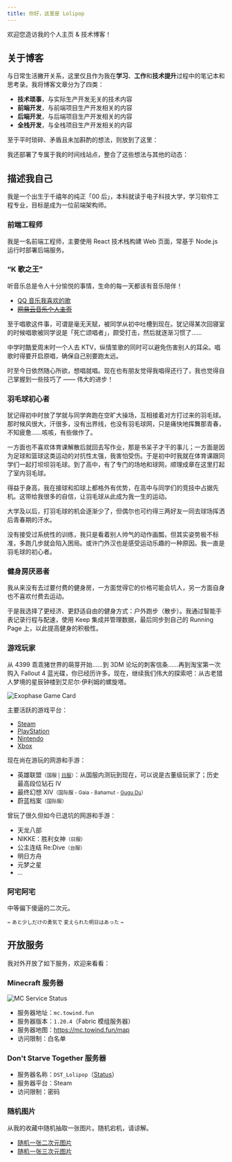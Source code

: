 ```yaml
---
title: 你好，这里是 Lolipop
---
```


欢迎您造访我的个人主页 & 技术博客！

## 关于博客

与日常生活撇开关系，这里仅且作为我在**学习**、**工作**和**技术提升**过程中的笔记本和思考录。我将博客文章分为了四类：

- **技术琐事**，与实际生产开发无关的技术内容
- **前端开发**，与前端项目生产开发相关的内容
- **后端开发**，与后端项目生产开发相关的内容
- **全栈开发**，与全栈项目生产开发相关的内容

至于平时琐碎、矛盾且未加斟酌的想法，则放到了这里：

<p>
  <Card
    headline="生活随想 ☄️"
    body="不爱在空间或朋友圈发表生活的种种，也不想在个人的博客中放置太杂乱的东西。于是简单地在 Github Issues 中找到这些琐碎想法，感动降临瞬间的归宿。"
    actions={[
      { label: "看看", url: "https://github.com/LolipopJ/LolipopJ/issues/2" },
    ]}
  />
</p>

我还部署了专属于我的时间线站点，整合了这些想法与其他的动态：

<p>
  <Card
    headline="我的时间线"
    body="承载诸如生活随想、空间说说和视频收藏此类东西的一条时间线。"
    actions={[{ label: "看看", url: "https://timeline.towind.fun" }]}
  />
</p>

## 描述我自己

我是一个出生于千禧年的纯正「00 后」，本科就读于电子科技大学，学习软件工程专业，目标是成为一位前端架构师。

### 前端工程师

我是一名前端工程师，主要使用 React 技术栈构建 Web 页面，常基于 Node.js 运行时部署后端服务。

<p>
  <Card
    headline="我的简历"
    body="写有我的工作经历、实习经历以及项目经历等等，用于面试求职赚 Money。"
    actions={[{ label: "瞅瞅", url: "https://resume.towind.fun" }]}
  />
</p>

### “K 歌之王”

听音乐总是令人十分愉悦的事情，生命的每一天都该有音乐陪伴！

- [QQ 音乐我喜欢的歌](https://y.qq.com/n/yqq/playlist/1204219211.html)
- <s>[网易云音乐个人主页](https://music.163.com/#/user/home?id=261856338)</s>

至于唱歌这件事，可谓是毫无天赋，被同学从初中吐槽到现在。犹记得某次回寝室的时候唱歌被同学说是「死亡颂唱者」，颇受打击，然后就逐渐习惯了……

中学时酷爱周末时一个人去 KTV，纵情笙歌的同时可以避免伤害别人的耳朵。唱歌时得要开启原唱，确保自己别要跑太远。

时至今日依然随心所欲，想唱就唱。现在也有朋友觉得我唱得还行了，我也觉得自己掌握到一些技巧了 —— 伟大的进步！

### 羽毛球初心者

犹记得初中时放了学就与同学奔跑在空旷大操场，互相接着对方打过来的羽毛球。那时候风很大，汗很多，没有出界线，也没有羽毛球网，只是痛快地挥舞那青春，不知疲惫……咳咳，有些做作了。

一方面也不喜欢体育课解散后就回去写作业，那是书呆子才干的事儿；一方面是因为足球和篮球这类运动的对抗性太强，我害怕受伤。于是初中时我就在体育课跟同学们一起打坝坝羽毛球。到了高中，有了专门的场地和球网，顺理成章在这里打起了室内羽毛球。

得益于身高，我在接球和扣球上都格外有优势，在高中与同学们的竞技中占据先机。这带给我很多的自信，让羽毛球从此成为我一生的运动。

大学及以后，打羽毛球的机会逐渐少了，但偶尔也可约得三两好友一同去球场挥洒后青春期的汗水。

没有接受过系统性的训练，我只是看着别人帅气的动作画瓢，但其实姿势极不标准，多跑几步就会陷入困局。或许门外汉也是感受运动乐趣的一种原因。我一直是羽毛球的初心者。

### 健身房厌恶者

我从来没有去过要付费的健身房，一方面觉得它的价格可能会坑人，另一方面自身也不喜欢付费去运动。

于是我选择了更经济、更舒适自由的健身方式：户外跑步（散步）。我通过智能手表记录行程与配速，使用 Keep 集成并管理数据，最后同步到自己的 Running Page 上，以此提高健身的积极性。

<p>
  <Card
    headline="我的跑步主页"
    body="我从 2018 年开始有了跑步记录，这里描绘着所有运动的轨迹。"
    actions={[{ label: "访问", url: "https://run.towind.fun" }]}
  />
</p>

### 游戏玩家

从 4399 乖乖猪世界的萌芽开始……到 3DM 论坛的刺客信条……再到淘宝第一次购入 Fallout 4 蓝光碟，你已经历许多。现在，继续我们伟大的探索吧：从古老猎人梦境的星辰钟楼到艾尼尔·伊利姆的螺旋塔。

![Exophase Game Card](https://card.exophase.com/2/0/264160.png)

主要活跃的游戏平台：

- [Steam](https://steamcommunity.com/id/lolipopj_703)
- [PlayStation](https://www.exophase.com/psn/user/KNKDaisy)
- [Nintendo](https://www.exophase.com/nintendo/user/ff7e9abe3e49da78)
- [Xbox](https://www.exophase.com/xbox/user/Lolipop703)

现在尚在游玩的网游和手游：

- 英雄联盟<small>（国服 | [日服](https://www.op.gg/summoners/jp/%E5%A4%A9%E7%AB%A5%E6%84%9B%E9%BA%97%E7%B5%B2-85745)）</small>：从国服内测玩到现在，可以说是古董级玩家了；历史最高段位钻石 IV
- 最终幻想 XIV<small>（国际服 - Gaia - Bahamut - [Gugu Du](https://na.finalfantasyxiv.com/lodestone/character/36150060)）</small>
- 蔚蓝档案<small>（国际服）</small>

曾玩了很久但如今已退坑的网游和手游：

- 天龙八部
- NIKKE：胜利女神<small>（日服）</small>
- 公主连结 Re:Dive<small>（台服）</small>
- 明日方舟
- 元梦之星
- ...

### 阿宅阿宅

中等偏下傻逼的二次元。

<small>~ あと少しだけの勇気で 変えられた明日はあった ~</small>

## 开放服务

我对外开放了如下服务，欢迎来看看：

### Minecraft 服务器

![MC Service Status](https://mcapi.us/server/image?ip=mc.towind.fun)

- 服务器地址：`mc.towind.fun`
- 服务器版本：`1.20.4`（Fabric 模组服务器）
- 服务器地图：https://mc.towind.fun/map
- 访问限制：白名单

### Don't Starve Together 服务器

- 服务器名称：`DST_Lolipop`（[Status](https://dstserverlist.top/#Name[DST_Lolipop])）
- 服务器平台：Steam
- 访问限制：密码

### 随机图片

从我的收藏中随机抽取一张图片。随机宕机，请谅解。

- [随机一张二次元图片](https://api.towind.fun/alist/random-img)
- [随机一张三次元图片](https://api.towind.fun/alist/random-photo)
